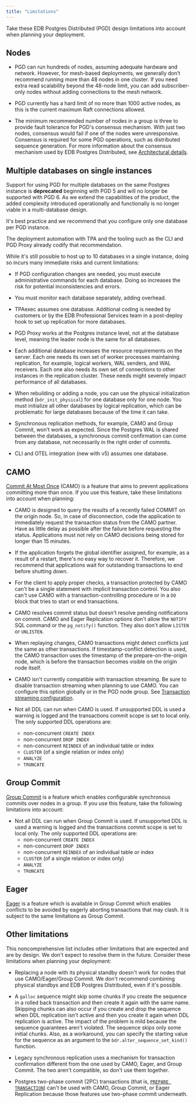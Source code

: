 ```yaml
---
title: "Limitations"
---
```


Take these EDB Postgres Distributed (PGD) design limitations
into account when planning your deployment.

## Nodes 

- PGD can run hundreds of nodes, assuming adequate hardware and network. However,
  for mesh-based deployments, we generally don’t recommend running more than 48
  nodes in one cluster. If you need extra read scalability beyond the 48-node
  limit, you can add subscriber-only nodes without adding connections to the
  mesh network.

- PGD currently has a hard limit of no more than 1000 active nodes, as this is
  the current maximum Raft connections allowed.

- The minimum recommended number of nodes in a group is three to provide fault
  tolerance for PGD's consensus mechanism. With just two nodes, consensus would
  fail if one of the nodes were unresponsive. Consensus is required for some PGD
  operations, such as distributed sequence generation. For more information about
  the consensus mechanism used by EDB Postgres Distributed, see [Architectural
  details](../architectures/#architecture-details).


## Multiple databases on single instances

Support for using PGD for multiple databases on the same Postgres instance is
**deprecated** beginning with PGD 5 and will no longer be supported with PGD 6. As
we extend the capabilities of the product, the added complexity introduced
operationally and functionally is no longer viable in a multi-database design.

It's best practice and we recommend that you configure only one database per PGD instance. 

The deployment automation with TPA and the tooling such as the CLI
and PGD Proxy already codify that recommendation. 

While it's still possible to host up to 10 databases in a single instance,
doing so incurs many immediate risks and current limitations:

- If PGD configuration changes are needed, you must execute administrative commands 
  for each database. Doing so increases the risk for potential
  inconsistencies and errors.

- You must monitor each database separately, adding overhead.

- TPAexec assumes one database. Additional coding is needed by customers or by the EDB Professional Services team
  in a post-deploy hook to set up replication for more databases.

- PGD Proxy works at the Postgres instance level, not at the database level,
  meaning the leader node is the same for all databases.

- Each additional database increases the resource requirements on the server.
  Each one needs its own set of worker processes maintaining replication, for example,
  logical workers, WAL senders, and WAL receivers. Each one also needs its own
  set of connections to other instances in the replication cluster. These needs might
  severely impact performance of all databases.

- When rebuilding or adding a node, you can use the physical initialization method
  (`bdr_init_physical`) for one database only for one node. You must initialize all
  other databases by logical replication, which can
  be problematic for large databases because of the time it can take.

- Synchronous replication methods, for example, CAMO and Group Commit, won’t work as
  expected. Since the Postgres WAL is shared between the databases, a
  synchronous commit confirmation can come from any database, not necessarily in
  the right order of commits.

- CLI and OTEL integration (new with v5) assumes one database. 

## CAMO

[Commit At Most Once](durability/camo) (CAMO) is a feature that aims to prevent
applications committing more than once. If you use this feature, take 
these limitations into account when planning:

-  CAMO is designed to query the results of a recently failed COMMIT on
the origin node. So, in case of disconnection, code the application
to immediately request the transaction status from the CAMO partner.
Have as little delay as possible after the failure before
requesting the status. Applications must not rely on CAMO decisions
being stored for longer than 15 minutes.

-  If the application forgets the global identifier assigned, for example,
as a result of a restart, there's no easy way to recover
it. Therefore, we recommend that applications wait for outstanding
transactions to end before shutting down.

-  For the client to apply proper checks, a transaction protected by CAMO
can't be a single statement with implicit transaction control. You also can't
use CAMO with a transaction-controlling procedure or
in a `DO` block that tries to start or end transactions.

- CAMO resolves commit status but doesn't resolve pending
notifications on commit. CAMO and Eager Replication options don't
allow the `NOTIFY` SQL command or the `pg_notify()` function.
They also don't allow `LISTEN` or `UNLISTEN`.

- When replaying changes, CAMO transactions might detect conflicts just
the same as other transactions. If timestamp-conflict detection is used,
the CAMO transaction uses the timestamp of the prepare-on-the-origin
node, which is before the transaction becomes visible on the origin
node itself.

- CAMO isn't currently compatible with transaction streaming.
Be sure to disable transaction streaming when planning to use
CAMO. You can configure this option globally or in the PGD node group. See
[Transaction streaming configuration](../transaction-streaming#configuration).

-   Not all DDL can run when CAMO is used. If unsupported DDL is used a warning is logged and the transactions commit scope is set to local only. The only supported DDL operations are:
    - non-concurrent `CREATE INDEX`
    - non-concurrent `DROP INDEX`
    - non-concurrent `REINDEX` of an individual table or index
    - `CLUSTER` (of a single relation or index only)
    - `ANALYZE`
    - `TRUNCATE`

## Group Commit

[Group Commit](durability/group-commit) is a feature which enables configurable synchronous commits over 
nodes in a group. If you use this feature, take the following limitations into account:

-   Not all DDL can run when Group Commit is used. If unsupported DDL is used a warning is logged and the transactions commit scope is set to local only. The only supported DDL operations are:
    - non-concurrent `CREATE INDEX`
    - non-concurrent `DROP INDEX`
    - non-concurrent `REINDEX` of an individual table or index
    - `CLUSTER` (of a single relation or index only)
    - `ANALYZE`
    - `TRUNCATE`

## Eager

[Eager](consistency/eager) is a feature which is available in Group Commit which enables conflicts to be avoided by eagerly aborting transactions that may clash. It is subject to the same limitations as Group Commit.

## Other limitations

This noncomprehensive list includes other limitations that are expected and
are by design. We don't expect to resolve them in the future. 
Consider these limitations when planning your deployment:

-   Replacing a node with its physical standby doesn't work for nodes that use
    CAMO/Eager/Group Commit. We don't recommend combining physical standbys and EDB Postgres
    Distributed, even if it's possible.

-   A `galloc` sequence might skip some chunks if you create the sequence in a
    rolled back transaction and then create it again with the same name. Skipping chunks can
    also occur if you create and drop the sequence when DDL replication isn't active
    and then you create it again when DDL replication is active. The impact of
    the problem is mild because the sequence guarantees aren't violated. The
    sequence skips only some initial chunks. Also, as a workaround, you can
    specify the starting value for the sequence as an argument to the
    `bdr.alter_sequence_set_kind()` function.

-   Legacy synchronous replication uses a mechanism for transaction confirmation
    different from the one used by CAMO, Eager, and Group Commit. The two aren't compatible, 
    so don't use them together.

-   Postgres two-phase commit (2PC) transactions (that is, [`PREPARE TRANSACTION`](https://www.postgresql.org/docs/current/sql-prepare-transaction.html)) can't be used with CAMO, Group Commit, or Eager Replication because those features use two-phase commit underneath.
